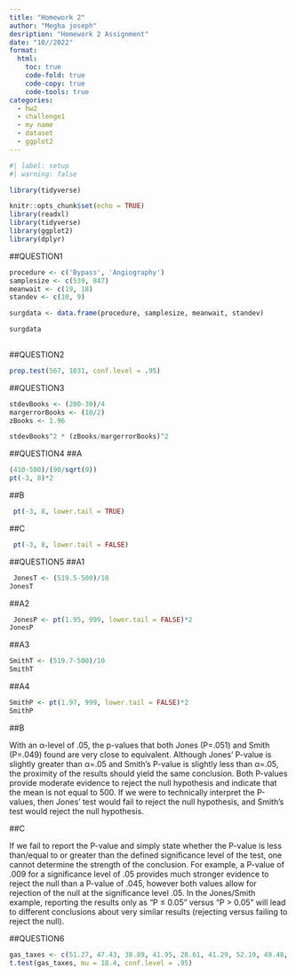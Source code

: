 ```yaml
---
title: "Homework 2"
author: "Megha joseph"
desription: "Homework 2 Assignment"
date: "10//2022"
format:
  html:
    toc: true
    code-fold: true
    code-copy: true
    code-tools: true
categories:
  - hw2
  - challenge1
  - my name
  - dataset
  - ggplot2
---
```


```r
#| label: setup
#| warning: false

library(tidyverse)

knitr::opts_chunk$set(echo = TRUE)
library(readxl)
library(tidyverse)
library(ggplot2)
library(dplyr)
```

##QUESTION1
```r
procedure <- c('Bypass', 'Angiography')
samplesize <- c(539, 847)
meanwait <- c(19, 18)
standev <- c(10, 9)

surgdata <- data.frame(procedure, samplesize, meanwait, standev)

surgdata
     
```
##QUESTION2
```r
prop.test(567, 1031, conf.level = .95)

```

##QUESTION3
  
```r
stdevBooks <- (200-30)/4
margerrorBooks <- (10/2)
zBooks <- 1.96

stdevBooks^2 * (zBooks/margerrorBooks)^2
```
##QUESTION4
##A

  
```r
(410-500)/(90/sqrt(9))
pt(-3, 8)*2 
```
##B

  
```r
 pt(-3, 8, lower.tail = TRUE)
```
##C

  
```r
 pt(-3, 8, lower.tail = FALSE)
```
##QUESTION5
##A1
  
```r
 JonesT <- (519.5-500)/10
JonesT
``` 
##A2

```r
 JonesP <- pt(1.95, 999, lower.tail = FALSE)*2
JonesP
``` 
##A3

```r

SmithT <- (519.7-500)/10
SmithT
``` 
##A4

```r

SmithP <- pt(1.97, 999, lower.tail = FALSE)*2
SmithP
``` 
##B

With an α-level of .05, the p-values that both Jones (P=.051) and Smith (P=.049) found are very close to equivalent. Although Jones’ P-value is slightly greater than α=.05 and Smith’s P-value is slightly less than α=.05, the proximity of the results should yield the same conclusion. Both P-values provide moderate evidence to reject the null hypothesis and indicate that the mean is not equal to 500. If we were to technically interpret the P-values, then Jones’ test would fail to reject the null hypothesis, and Smith’s test would reject the null hypothesis.

##C

If we fail to report the P-value and simply state whether the P-value is less than/equal to or greater than the defined significance level of the test, one cannot determine the strength of the conclusion. For example, a P-value of .009 for a significance level of .05 provides much stronger evidence to reject the null than a P-value of .045, however both values allow for rejection of the null at the significance level .05. In the Jones/Smith example, reporting the results only as “P ≤ 0.05” versus “P > 0.05” will lead to different conclusions about very similar results (rejecting versus failing to reject the null).

##QUESTION6

```r
gas_taxes <- c(51.27, 47.43, 38.89, 41.95, 28.61, 41.29, 52.19, 49.48, 35.02, 48.13, 39.28, 54.41, 41.66, 30.28, 18.49, 38.72, 33.41, 45.02)
t.test(gas_taxes, mu = 18.4, conf.level = .95)

``` 


  
  
 
  
  
  


